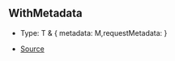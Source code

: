 ## WithMetadata

- Type: T & \{ metadata: M,requestMetadata:  }

- [Source](https://github.com/Androz2091/discord-player/blob/cd5cf97/packages/discord-player/src/fabric/Track.ts#L11)